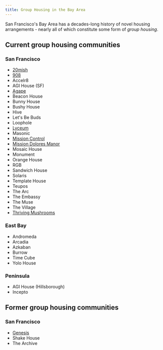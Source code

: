 ```yaml
---
title: Group Housing in the Bay Area
---
```


San Francisco's Bay Area has a decades-long history of novel housing arrangements - nearly all of which constitute some form of _group housing_.

## Current group housing communities

### San Francisco

- [20mish](https://20mish.com/)
- [908](https://908colivingsf.com/)
- Accelr8
- AGI House (SF)
- [Agape](http://agapesf.org/)
- Beacon House
- Bunny House
- Bushy House
- Hive
- Let's Be Buds
- Loophole
- [Lyceum](/lyceum)
- Masonic
- [Mission Control](/mission-control)
- [Mission Dolores Manor](https://missiondoloresmanor.com/)
- Mosaic House
- Monument
- Orange House
- RGB
- Sandwich House
- Solaris
- Template House
- Teupos
- The Arc
- The Embassy
- The Muse
- The Village
- [Thriving Mushrooms](https://www.thriving-mushrooms.net/)

### East Bay

- Andromeda
- Arcadia
- Azkaban
- Burrow
- Time Cube
- Yolo House

### Peninsula

- AGI House (Hillsborough)
- Incepto

## Former group housing communities

### San Francisco

- [Genesis](/genesis)
- Shake House
- The Archive
